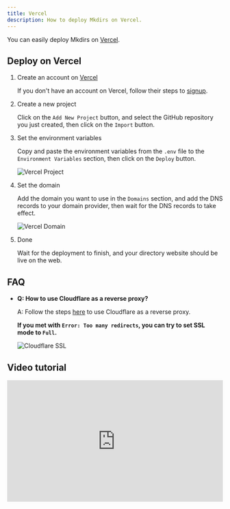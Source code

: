 ```yaml
---
title: Vercel
description: How to deploy Mkdirs on Vercel.
---
```



You can easily deploy Mkdirs on [Vercel](https://vercel.com/).

## Deploy on Vercel

<Steps>

1. Create an account on [Vercel](https://vercel.com/)

    If you don't have an account on Vercel, follow their steps to [signup](https://vercel.com/signup).

2. Create a new project

    Click on the `Add New Project` button, and select the GitHub repository you just created, then click on the `Import` button.

3. Set the environment variables

    Copy and paste the environment variables from the `.env` file to the `Environment Variables` section, then click on the `Deploy` button.

    ![Vercel Project](../../../assets/images/vercel-project.png)

4. Set the domain

    Add the domain you want to use in the `Domains` section, and add the DNS records to your domain provider, then wait for the DNS records to take effect.

    ![Vercel Domain](../../../assets/images/vercel-domain.png)

5. Done

    Wait for the deployment to finish, and your directory website should be live on the web.

</Steps>

## FAQ

- **Q: How to use Cloudflare as a reverse proxy?**

  A: Follow the steps [here](https://vercel.com/docs/integrations/external-platforms/cloudflare#set-cloudflare-ssl/tls-encryption-mode) to use Cloudflare as a reverse proxy.

  **If you met with `Error: Too many redirects`, you can try to set SSL mode to `Full`.**

  ![Cloudflare SSL](../../../assets/images/vercel-cloudflare-ssl.png)

## Video tutorial

<div style="position: relative; padding-bottom: 56.25%; height: 0; overflow: hidden;">
  <iframe 
    style="position: absolute; top: 0; left: 0; width: 100%; height: 100%;" 
    width="1280" 
    height="720" 
    src="https://www.youtube.com/embed/IPlpkb6Vpdc?list=PLVBbrIi208W_qLhMoEV8-XQi7lrTyPlOM" 
    title="【Deploy】【8/8】Deploy to Vercel —— Launch a directory with Mkdirs template" 
    frameborder="0" 
    allow="accelerometer; autoplay; clipboard-write; encrypted-media; gyroscope; picture-in-picture; web-share" 
    referrerpolicy="strict-origin-when-cross-origin" 
    allowfullscreen
  ></iframe>
</div>
